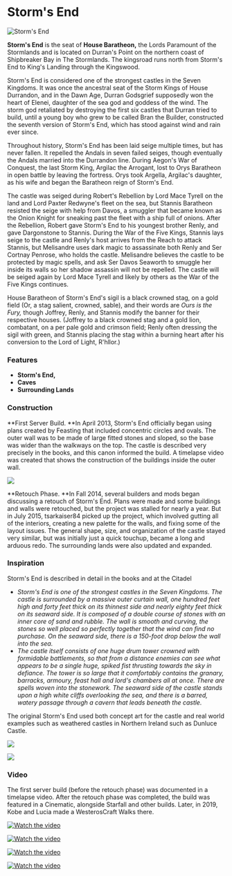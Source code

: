 

# Storm's End

<Image src="https://cdn.sanity.io/images/1as7cn02/production/23473323587a55e2e7240475e06f2c56751f68c0-1920x1017.png?w=976&h=350&fit=crop&crop=center&auto=format" alt="Storm's End" width={976} height={350}  />

<ProjectDetails
  floatRight
  region="Stormlands"
  house="House Baratheon"
  type="Castle"
  status="Completed"
  warp="/warp stormsend"
  projectLead="tsarkaiser84, Feastings"
  dateStarted="July 4, 2015"
  dateCompleted="July 4, 2015"
/>

**Storm's End** is the seat of **House Baratheon,** the Lords Paramount of the Stormlands and is located on Durran's Point on the northern coast of Shipbreaker Bay in The Stormlands. The kingsroad runs north from Storm's End to King's Landing through the Kingswood.

Storm's End is considered one of the strongest castles in the Seven Kingdoms. It was once the ancestral seat of the Storm Kings of House Durrandon, and in the Dawn Age, Durran Godsgrief supposedly won the heart of Elenei, daughter of the sea god and goddess of the wind. The storm god retaliated by destroying the first six castles that Durran tried to build, until a young boy who grew to be called Bran the Builder, constructed the seventh version of Storm's End, which has stood against wind and rain ever since.

Throughout history, Storm's End has been laid seige multiple times, but has never fallen. It repelled the Andals in seven failed seiges, though eventually the Andals married into the Durrandon line. During Aegon's War of Conquest, the last Storm King, Argilac the Arrogant, lost to Orys Baratheon in open battle by leaving the fortress. Orys took Argella, Argilac's daughter, as his wife and began the Baratheon reign of Storm's End.

The castle was seiged during Robert's Rebellion by Lord Mace Tyrell on the land and Lord Paxter Redwyne's fleet on the sea, but Stannis Baratheon resisted the seige with help from Davos, a smuggler that became known as the Onion Knight for sneaking past the fleet with a ship full of onions. After the Rebellion, Robert gave Storm's End to his youngest brother Renly, and gave Dargonstone to Stannis. During the War of the Five Kings, Stannis lays seige to the castle and Renly's host arrives from the Reach to attack Stannis, but Melisandre uses dark magic to assassinate both Renly and Ser Cortnay Penrose, who holds the castle. Melisandre believes the castle to be protected by magic spells, and ask Ser Davos Seaworth to smuggle her inside its walls so her shadow assassin will not be repelled. The castle will be seiged again by Lord Mace Tyrell and likely by others as the War of the Five Kings continues.

House Baratheon of Storm's End's sigil is a black crowned stag, on a gold field (Or, a stag salient, crowned, sable), and their words are _Ours is the Fury,_ though Joffrey, Renly, and Stannis modify the banner for their respective houses. (Joffrey to a black crowned stag and a gold lion, combatant, on a per pale gold and crimson field; Renly often dressing the sigil with green, and Stannis placing the stag within a burning heart after his conversion to the Lord of Light, R'hllor.)  


### Features

* **Storm's End,**
* **Caves**
* **Surrounding Lands**

### Construction

**First Server Build. **In April 2013, Storm's End officially began using plans created by Feasting that included concentric circles and ovals. The outer wall was to be made of large fitted stones and sloped, so the base was wider than the walkways on the top. The castle is described very precisely in the books, and this canon informed the build. A timelapse video was created that shows the construction of the buildings inside the outer wall.


![](https://cdn.sanity.io/images/1as7cn02/production/d6e480aecbafbd294a2f57550d457f3c5f644bc6-1147x868.jpg)

**Retouch Phase. **In Fall 2014, several builders and mods began discussing a retouch of Storm's End. Plans were made and some buildings and walls were retouched, but the project was stalled for nearly a year. But in July 2015, tsarkaiser84 picked up the project, which involved gutting all of the interiors, creating a new palette for the walls, and fixing some of the layout issues. The general shape, size, and organization of the castle stayed very similar, but was initially just a quick touchup, became a long and arduous redo. The surrounding lands were also updated and expanded.

### Inspiration

Storm's End is described in detail in the books and at the Citadel

* _Storm's End is one of the strongest castles in the Seven Kingdoms. The castle is surrounded by a massive outer curtain wall, one hundred feet high and forty feet thick on its thinnest side and nearly eighty feet thick on its seaward side. It is composed of a double course of stones with an inner core of sand and rubble. The wall is smooth and curving, the stones so well placed so perfectly together that the wind can find no purchase. On the seaward side, there is a 150-foot drop below the wall into the sea._
* _The castle itself consists of one huge drum tower crowned with formidable battlements, so that from a distance enemies can see what appears to be a single huge, spiked fist thrusting towards the sky in defiance. The tower is so large that it comfortably contains the granary, barracks, armoury, feast hall and lord's chambers all at once. There are spells woven into the stonework. The seaward side of the castle stands upon a high white cliffs overlooking the sea, and there is a barred, watery passage through a cavern that leads beneath the castle._

The original Storm's End used both concept art for the castle and real world examples such as weathered castles in Northern Ireland such as Dunluce Castle.


![](https://cdn.sanity.io/images/1as7cn02/production/65f083bfec2e090cfbfd8012bc55a870cb522d2b-1605x1600.jpg)


![](https://cdn.sanity.io/images/1as7cn02/production/b70b519cfe90f4491f41d0a1ee20e8699c7d1e7d-600x400.jpg)

### Video  


The first server build (before the retouch phase) was documented in a timelapse video. After the retouch phase was completed, the build was featured in a Cinematic, alongside Starfall and other builds. Later, in 2019, Kobe and Lucia made a WesterosCraft Walks there.  



[![Watch the video](https://img.youtube.com/vi/9cAOfzeB-GU/0.jpg)](https://www.youtube.com/embed/9cAOfzeB-GU)



[![Watch the video](https://img.youtube.com/vi/9bOeCaK4yx4/0.jpg)](https://www.youtube.com/embed/9bOeCaK4yx4)



[![Watch the video](https://img.youtube.com/vi/AW8Ly6OKmV0/0.jpg)](https://www.youtube.com/embed/AW8Ly6OKmV0)



[![Watch the video](https://img.youtube.com/vi/jNK_b1J8JRE/0.jpg)](https://www.youtube.com/embed/jNK_b1J8JRE)